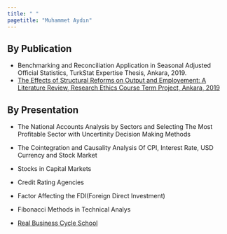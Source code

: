 ```yaml
---
title: " "
pagetitle: "Muhammet Aydın"
---
```


<link rel="stylesheet" href="styles.css" type="text/css">
<link rel="stylesheet" href="academicicons/css/academicons.min.css"/>




## By Publication

* Benchmarking and Reconciliation Application in Seasonal Adjusted Official Statistics, TurkStat Expertise Thesis, Ankara, 2019.
* [The Effects of Structural Reforms on Output and Employement: A Literature Review, Research Ethics Course Term Project, Ankara, 2019](files/MAKALE-THE EFFECT OF STRUCTURAL REFORMS ON OUTPUT AND EMPLOYMENT.pdf)


## By Presentation

* The National Accounts Analysis by Sectors and Selecting The Most Profitable Sector with Uncertinity Decision Making Methods

* The Cointegration and Causality Analysis Of CPI, Interest Rate, USD Currency and Stock Market

* Stocks in Capital Markets

* Credit Rating Agencies

* Factor Affecting the FDI(Foreign Direct Investment)

* Fibonacci Methods in Technical Analys

* [Real Business Cycle School](files/RBC2.pdf)
